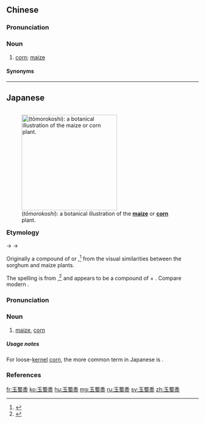 ==Chinese==
{{zh-forms|type=12}}

===Pronunciation===
{{zh-pron
|m=yùshǔshǔ
|c=juk6 suk6 syu2
|cat=n
}}

===Noun===
{{zh-noun}}

# [[corn]]; [[maize]]

====Synonyms====
{{zh-dial|玉米}}

----

==Japanese==
<div style="float:right;">
{{wikipedia|lang=ja}}
{{wikipedia|Maize}}
[[File:Zea_mays_-_K%C3%B6hler%E2%80%93s_Medizinal-Pflanzen-283.jpg|thumb|250px|{{lang|ja|玉蜀黍}} (''tōmorokoshi''): a botanical illustration of the '''[[maize]]''' or '''[[corn]]''' plant.]]
</div>
{{ja-kanjitab|yomi=irr|sort=とうもろこし}}

===Etymology===
{{IPAchar|/taumorokoɕi/}} → {{IPAchar|/tɔːmorokoɕi/}} → {{IPAchar|/toːmorokoɕi/}}

Originally a compound of {{compound|lang=ja|sort=とうもろこし|唐|tr1=tō|t1=Tang Dynasty; China in general; {{qualifier|by extension}} foreign|蜀黍}} or {{m|ja|唐黍|tr=morokoshi||sorghum}},<ref name="KDJ">{{R:Kokugo Dai Jiten}}</ref> from the visual similarities between the sorghum and maize plants.

The spelling is from {{etyl|zh|ja|sort=とうもろこし}},<ref name="KDJ">{{R:Kokugo Dai Jiten}}</ref> and appears to be a compound of {{m|zh|玉||jade, jewel}} + {{m|zh|蜀黍|lit=Shu millet||sorghum}}. Compare modern {{etyl|cmn|-}} {{zh-l|玉蜀黍|tr=yùshǔshǔ|maize}}.

===Pronunciation===
{{ja-pron|yomi=irr|トウモロコシ|acc=3|acc_ref=DJR}}

===Noun===
{{ja-noun|とうもろこし|トウモロコシ|hhira=たうもろこし}}

# [[maize]], [[corn]] {{qualifier|especially [[corn on the cob]]}}

=====Usage notes=====
For loose-[[kernel]] [[corn]], the more common term in Japanese is {{ja-r|コーン}}.

===References===
<references/>

[[fr:玉蜀黍]]
[[ko:玉蜀黍]]
[[hu:玉蜀黍]]
[[mg:玉蜀黍]]
[[ru:玉蜀黍]]
[[sv:玉蜀黍]]
[[zh:玉蜀黍]]